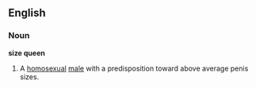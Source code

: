 ==English==
===Noun===
'''size queen'''
#{{slang}} A [[homosexual]] [[male]] with a predisposition toward above average penis sizes.